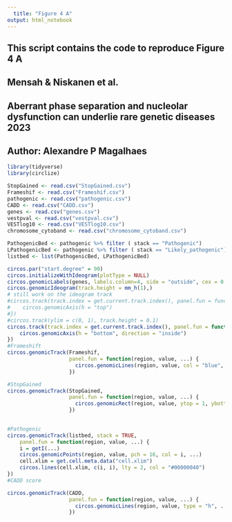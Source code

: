 ```yaml
---
  title: "Figure 4 A"
output: html_notebook
---
```

####################################################################################################
## This script contains the code to reproduce Figure 4 A                                          ##
## Mensah & Niskanen et al.                                                                       ##
## Aberrant phase separation and nucleolar dysfunction can underlie rare genetic diseases 2023    ##
## Author: Alexandre P Magalhaes                                                                  ##
####################################################################################################


```r
library(tidyverse)
library(circlize)
```
```r
StopGained <- read.csv("StopGained.csv")
Frameshif <- read.csv("Frameshif.csv")
pathogenic <- read.csv("pathogenic.csv")
CADD <- read.csv("CADD.csv")
genes <- read.csv("genes.csv")
vestpval <- read.csv("vestpval.csv")
VESTlog10 <- read.csv("VESTlog10.csv")
chromosome_cytoband <- read.csv("chromosome_cytoband.csv")
```

```r
PathogenicBed <- pathogenic %>% filter ( stack == "Pathogenic")
LPathogenicBed <- pathogenic %>% filter ( stack == "Likely_pathogenic")
listbed <- list(PathogenicBed, LPathogenicBed)
```


```r
circos.par("start.degree" = 90)
circos.initializeWithIdeogram(plotType = NULL)
circos.genomicLabels(genes, labels.column=4, side = "outside", cex = 0.8)
circos.genomicIdeogram(track.height = mm_h(1),)
# still work on the ideogram track
#circos.track(track.index = get.current.track.index(), panel.fun = function(x, y) {
#    circos.genomicAxis(h = "top")
#})
#circos.track(ylim = c(0, 1), track.height = 0.1)
circos.track(track.index = get.current.track.index(), panel.fun = function(x, y) {
    circos.genomicAxis(h = "bottom", direction = "inside")
})
#Frameshift
circos.genomicTrack(Frameshif,
                    panel.fun = function(region, value, ...) {
                      circos.genomicLines(region, value, col = "blue", type = "h")
                    })

#StopGained
circos.genomicTrack(StopGained,
                    panel.fun = function(region, value, ...) {
                      circos.genomicRect(region, value, ytop = 1, ybottom = 0)
                    })

                    
#Pathogenic
circos.genomicTrack(listbed, stack = TRUE,
    panel.fun = function(region, value, ...) {
    i = getI(...)
    circos.genomicPoints(region, value, pch = 16, col = i, ...)
    cell.xlim = get.cell.meta.data("cell.xlim")
    circos.lines(cell.xlim, c(i, i), lty = 2, col = "#00000040")
})
#CADD score

circos.genomicTrack(CADD,
                    panel.fun = function(region, value, ...) {
                      circos.genomicLines(region, value, type = "h", ...)
                    })

```




